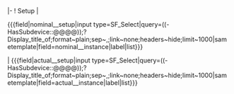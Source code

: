 <includeonly><!-- SHARED WITH ANY OTHER LIMS OBJECT
-->{{LabProcess/Step/Form/Param/Object/Fields
      |name_in_form={{{name_in_form|Gerät}}}
      |template_parameter={{{template_parameter|device}}}
      |concept={{{concept|LIMS/Device/Category}}}
      |category={{{category|Device}}}
      |category_input_type={{{category_input_type|combobox}}}
}}
|-<!-- SPECIFIC FOR DEVICE--><!-- SETUP -->
! {{{name_in_form}}} Setup
| <div class='sfselect-restricted'><nowiki>{{{field|</nowiki>nominal_{{{template_parameter}}}_setup<nowiki>|input type=SF_Select|query=((-HasSubdevice::@@@@));?Display_title_of;format~plain;sep~,;link~none;headers~hide;limit~1000|sametemplate|field=</nowiki>nominal_{{{template_parameter}}}_instance<nowiki>|label|list}}}</nowiki></div>
| <nowiki>{{{field|</nowiki>actual_{{{template_parameter}}}_setup<nowiki>|input type=SF_Select|query=((-HasSubdevice::@@@@));?Display_title_of;format~plain;sep~,;link~none;headers~hide;limit~1000|sametemplate|field=</nowiki>actual_{{{template_parameter}}}_instance<nowiki>|label|list}}}</nowiki>
</includeonly>
